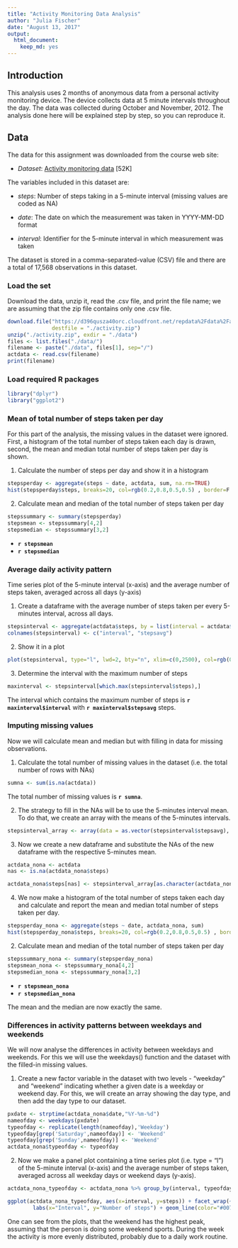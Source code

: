 ---
title: "Activity Monitoring Data Analysis"
author: "Julia Fischer"
date: "August 13, 2017"
output: 
  html_document: 
    keep_md: yes
---

## Introduction
This analysis uses 2 months of anonymous data from a personal activity monitoring device. The device collects data at 5 minute intervals throughout the day. The data was collected during October and November, 2012. The analysis done here will be explained step by step, so you can reproduce it.

## Data
The data for this assignment was downloaded from the course web site:

* *Dataset*: [Activity monitoring data](https://d396qusza40orc.cloudfront.net/repdata%2Fdata%2Factivity.zip) [52K]

The variables included in this dataset are:

* *steps*: Number of steps taking in a 5-minute interval (missing values are coded as NA)  

* *date*: The date on which the measurement was taken in YYYY-MM-DD format  

* *interval*: Identifier for the 5-minute interval in which measurement was taken

The dataset is stored in a comma-separated-value (CSV) file and there are a total of 17,568 observations in this dataset.

### Load the set 
Download the data, unzip it, read the .csv file, and print the file name; we are assuming that the zip file contains only one .csv file.

```{r}
download.file("https://d396qusza40orc.cloudfront.net/repdata%2Fdata%2Factivity.zip", 
              destfile = "./activity.zip")
unzip("./activity.zip", exdir = "./data")
files <- list.files("./data/")
filename <- paste("./data", files[1], sep="/")
actdata <- read.csv(filename)
print(filename)
```


### Load required R packages 

```{r, results='hide'}
library("dplyr")
library("ggplot2")
```


### Mean of total number of steps taken per day
For this part of the analysis, the missing values in the dataset were ignored.
First, a histogram of the total number of steps taken each day is drawn, second, the mean and median total number of steps taken per day is shown.

1. Calculate the number of steps per day and show it in a histogram

```{r}
stepsperday <- aggregate(steps ~ date, actdata, sum, na.rm=TRUE)
hist(stepsperday$steps, breaks=20, col=rgb(0.2,0.8,0.5,0.5) , border=F , main="Histogram of Steps per Day", xlab="Steps per Day", xlim=c(0,25000))
```

2. Calculate mean and median of the total number of steps taken per day
```{r}
stepssummary <- summary(stepsperday)
stepsmean <- stepssummary[4,2]
stepsmedian <- stepssummary[3,2]
```

- **`r stepsmean`**
- **`r stepsmedian`**

### Average daily activity pattern

Time series plot of the 5-minute interval (x-axis) and the average number of steps taken, averaged across all days (y-axis)

1. Create a dataframe with the average number of steps taken per every 5-minutes interval, across all days.
```{r}
stepsinterval <- aggregate(actdata$steps, by = list(interval = actdata$interval),FUN=mean, na.rm=TRUE)
colnames(stepsinterval) <- c("interval", "stepsavg")
```
  
  
2. Show it in a plot

```{r}
plot(stepsinterval, type="l", lwd=2, bty="n", xlim=c(0,2500), col=rgb(0.2,0.4,0.6,0.8), main="Average daily activity pattern", xlab="Interval", ylab="Average number of steps")
```

3. Determine the interval with the maximum number of steps

```{r}
maxinterval <- stepsinterval[which.max(stepsinterval$steps),]
```

The interval which contains the maximum number of steps is **`r maxinterval$interval`** with **`r maxinterval$stepsavg`** steps.


### Imputing missing values

Now we will calculate mean and median but with filling in data for missing observations. 

1. Calculate the total number of missing values in the dataset (i.e. the total number of rows with NAs)

```{r}
sumna <- sum(is.na(actdata))
```
The total number of missing values is **`r sumna`**.

2. The strategy to fill in the NAs will be to use the 5-minutes interval mean. To do that, we create an array with the means of the 5-minutes intervals. 

```{r}
stepsinterval_array <- array(data = as.vector(stepsinterval$stepsavg), dimnames = list(as.list(stepsinterval$interval)))
```

3. Now we create a new dataframe and substitute the NAs of the new dataframe with the respective 5-minutes mean.

```{r}
actdata_nona <- actdata
nas <- is.na(actdata_nona$steps)

actdata_nona$steps[nas] <- stepsinterval_array[as.character(actdata_nona$interval[nas])]
```

4. We now make a histogram of the total number of steps taken each day and calculate and report the mean and median total number of steps taken per day. 

```{r}
stepsperday_nona <- aggregate(steps ~ date, actdata_nona, sum)
hist(stepsperday_nona$steps, breaks=20, col=rgb(0.2,0.8,0.5,0.5) , border=F , main="Histogram of Steps per Day (missing data filled by mean)", xlab="Steps per Day", xlim=c(0,25000))
```

2. Calculate mean and median of the total number of steps taken per day
```{r}
stepssummary_nona <- summary(stepsperday_nona)
stepsmean_nona <- stepssummary_nona[4,2]
stepsmedian_nona <- stepssummary_nona[3,2]
```

- **`r stepsmean_nona`**
- **`r stepsmedian_nona`**

The mean and the median are now exactly the same. 

### Differences in activity patterns between weekdays and weekends

We will now analyse the differences in activity between weekdays and weekends. For this we will use the weekdays() function and the dataset with the filled-in missing values. 

1. Create a new factor variable in the dataset with two levels - "weekday" and "weekend" indicating whether a given date is a weekday or weekend day. For this, we will create an array showing the day type, and then add the day type to our dataset. 

```{r}
pxdate <- strptime(actdata_nona$date,"%Y-%m-%d")
nameofday <- weekdays(pxdate)
typeofday <- replicate(length(nameofday),'Weekday')
typeofday[grep('Saturday',nameofday)] <- 'Weekend'
typeofday[grep('Sunday',nameofday)] <- 'Weekend'
actdata_nona$typeofday <- typeofday
```


2. Now we make a panel plot containing a time series plot (i.e. type = "l") of the 5-minute interval (x-axis) and the average number of steps taken, averaged across all weekday days or weekend days (y-axis). 

```{r}
actdata_nona_typeofday <- actdata_nona %>% group_by(interval, typeofday) %>% summarise(steps = mean(steps))
```


```{r}
ggplot(actdata_nona_typeofday, aes(x=interval, y=steps)) + facet_wrap(~ typeofday, nrow=2, ncol=1) +
        labs(x="Interval", y="Number of steps") + geom_line(color="#0072B2") + theme_bw()
```

One can see from the plots, that the weekend has the highest peak, assuming that the person is doing some weekend sports. During the week the activity is more evenly distributed, probably due to a daily work routine.
